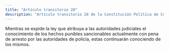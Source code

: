 ```yaml
---
title: "Artículo transitorio 28"
description: "Artículo transitorio 28 de la Constitución Política de Colombia"
---
```


Mientras se expide la ley que atribuya a las autoridades judiciales el conocimiento de los hechos punibles sancionables actualmente con pena de arresto por las autoridades de policía, estas continuarán conociendo de los mismos.
